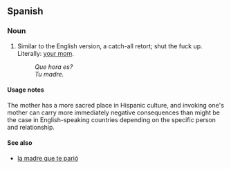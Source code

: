 ==Spanish==

===Noun===
{{head|es|noun|g=f}}

# {{pejorative|slang|lang=es}} Similar to the English version, a catch-all retort; shut the fuck up.  Literally: [[your mom]].
#: ''Que hora es?''
#: ''Tu madre.''

====Usage notes====
The mother has a more sacred place in Hispanic culture, and invoking one's mother can carry more immediately negative consequences than might be the case in English-speaking countries depending on the specific person and relationship.

====See also====
* [[la madre que te parió]]